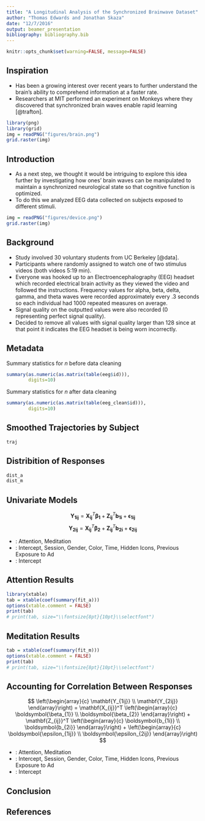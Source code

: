```yaml
---
title: "A Longitudinal Analysis of the Synchronized Brainwave Dataset"
author: "Thomas Edwards and Jonathan Skaza"
date: "12/7/2016"
output: beamer_presentation
bibliography: bibliography.bib
---
```


```r
knitr::opts_chunk$set(warning=FALSE, message=FALSE)
```

## Inspiration
- Has been a growing interest over recent years to further understand the brain's ability to comprehend information at a faster rate.
- Researchers at MIT performed an experiment on Monkeys where they discovered that synchronized brain waves enable rapid learning [@trafton].

```r
library(png)
library(grid)
img = readPNG("figures/brain.png")
grid.raster(img)
```

## Introduction
- As a next step, we thought it would be intriguing to explore this idea further by investigating how ones' brain waves can be manipulated to maintain a synchronized neurological state so that cognitive function is optimized. 
- To do this we analyzed EEG data collected on subjects exposed to different stimuli.

```r
img = readPNG("figures/device.png")
grid.raster(img)
```

## Background
- Study involved 30 voluntary students from UC Berkeley [@data].
- Participants where randomly assigned to watch one of two stimulus videos (both videos 5:19 min).
- Everyone was hooked up to an Electroencephalography (EEG) headset which recorded electrical brain activity as they viewed the video and followed the instructions. Frequency values for alpha, beta, delta, gamma, and theta waves were recorded approximately every .3 seconds so each individual had 1000 repeated measures on average.  
- Signal quality on the outputted values were also recorded (0 representing perfect signal quality).
- Decided to remove all values with signal quality larger than 128 since at that point it indicates the EEG headset is being worn incorrectly.

## Metadata

Summary statistics for $n$ before data cleaning
```r
summary(as.numeric(as.matrix(table(eeg$id))), 
        digits=10)
```

Summary statistics for $n$ after data cleaning
```r
summary(as.numeric(as.matrix(table(eeg_clean$id))), 
        digits=10)
```


## Smoothed Trajectories by Subject

```r
traj
```

## Distribition of Responses

```r
dist_a
dist_m
```

## Univariate Models

$$
\mathbf{Y_{1ij}} = \mathbf{X_{ij}}^T \boldsymbol{\beta_{1}} + \mathbf{Z_{ij}}^T \boldsymbol{b_{1i}}
+ \boldsymbol{\epsilon_{1ij}}
$$
$$
\mathbf{Y_{2ij}} = \mathbf{X_{ij}}^T \boldsymbol{\beta_{2}} + \mathbf{Z_{ij}}^T \boldsymbol{b_{2i}}
+ \boldsymbol{\epsilon_{2ij}}
$$

- \textit{Responses}: Attention, Meditation
- \textit{Fixed Effects}: Intercept, Session, Gender, Color, Time, Hidden Icons, Previous Exposure to Ad
- \textit{Random Effects}: Intercept

## Attention Results

```r
library(xtable)
tab = xtable(coef(summary(fit_a)))
options(xtable.comment = FALSE)
print(tab)
# print(tab, size="\\fontsize{8pt}{10pt}\\selectfont")
```

## Meditation Results

```r
tab = xtable(coef(summary(fit_m)))
options(xtable.comment = FALSE)
print(tab)
# print(tab, size="\\fontsize{8pt}{10pt}\\selectfont")
```

## Accounting for Correlation Between Responses

$$
\left(\begin{array}{c}
\mathbf{Y_{1ij}} \\
\mathbf{Y_{2ij}}
\end{array}\right)
= \mathbf{X_{ij}}^T 
\left(\begin{array}{c}
\boldsymbol{\beta_{1}} \\
\boldsymbol{\beta_{2}}
\end{array}\right)
+
\mathbf{Z_{ij}}^T 
\left(\begin{array}{c}
\boldsymbol{b_{1i}} \\
\boldsymbol{b_{2i}}
\end{array}\right)
+
\left(\begin{array}{c}
\boldsymbol{\epsilon_{1ij}} \\
\boldsymbol{\epsilon_{2ij}}
\end{array}\right)
$$


- \textit{Responses}: Attention, Meditation
- \textit{Fixed Effects}: Intercept, Session, Gender, Color, Time, Hidden Icons, Previous Exposure to Ad
- \textit{Random Effects}: Intercept

## Conclusion


## References
